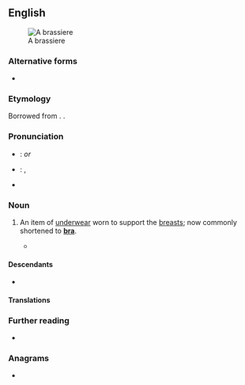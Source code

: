 {{also|brassière}}
==English==
[[File:Modern_bra_plunge.jpg|thumb|A brassiere]]

===Alternative forms===
* {{alter|en|brassière}}

===Etymology===
Borrowed from {{bor|en|fr|brassière}}. {{doublet|en|brachiaria}}.

===Pronunciation===
* {{a|UK}}: {{IPA|en|/ˈbɹæzɪɛə/}} ''or'' {{IPA|en|/ˈbɹæsɪɛə/}}
* {{a|US}}: {{enPR|brə-zĭrʹ}}, {{IPA|en|/bɹəˈzɪɹ/}}
* {{audio|en|en-us-brassiere.ogg|Audio (US)}}

===Noun===
{{en-noun}}

# {{lb|en|dated}} An item of [[underwear]] worn to support the [[breasts]]; now commonly shortened to '''[[bra]]'''. {{defdate|from 1900s}}
#* {{quote-book|en|year=2019|author=[[w:Chigozie Obioma|Chigozie Obioma]]|title=[[w:An Orchestra of Minorities|An Orchestra of Minorities]]|publisher=Abacus (2019)|page=29|passage=She started to strap her '''brassiere''' over her breasts.}}
#: {{syn|en|bra}}

====Descendants====
* {{desc|es|brasier|bor=1}}

====Translations====
{{trans-see|bra}}

===Further reading===
* {{pedia}}

===Anagrams===
* {{anagrams|en|a=abeeirrss|brasserie}}